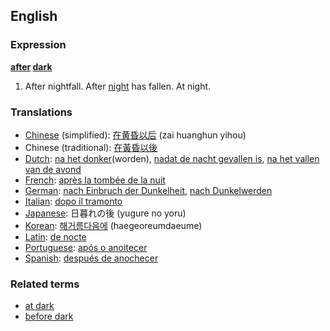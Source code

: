 ==English==

===Expression===
'''[[after]] [[dark]]'''

#After nightfall.  After [[night]] has fallen.  At night.

===Translations===
*[[Chinese]] (simplified): [[在黄昏以后]] (zai huanghun yihou)
*Chinese (traditional): [[在黃昏以後]] 
*[[Dutch]]: [[na het donker]](worden), [[nadat de nacht gevallen is]], [[na het vallen van de avond]]
*[[French]]: [[après la tombée de la nuit]]
*[[German]]: [[nach Einbruch der Dunkelheit]], [[nach Dunkelwerden]]
*[[Italian]]: [[dopo il tramonto]]
*[[Japanese]]: 日暮れの後 (yugure no yoru)
*[[Korean]]: [[해거름다음에]] (haegeoreumdaeume)
*[[Latin]]: [[de nocte]]
*[[Portuguese]]: [[após o anoitecer]]
*[[Spanish]]: [[después de anochecer]]

===Related terms===

*[[at dark]]
*[[before dark]]